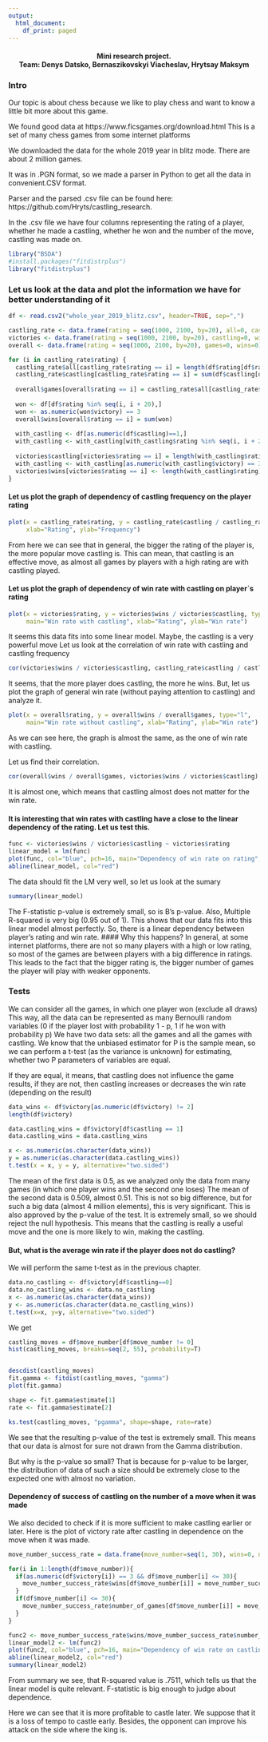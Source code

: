 ```yaml
---
output:
  html_document:
    df_print: paged
---
```


<center><h4>Mini research project. <br>
Team: Denys Datsko, Bernaszikovskyi Viacheslav, Hrytsay Maksym</h4></center>

### Intro
Our topic is about chess because we like to play chess and want to know a little bit more about this game.

We found good data at https://www.ficsgames.org/download.html
This is a set of many chess games from some internet platforms

We downloaded the data for the whole 2019 year in blitz mode. There are about 2 million games.

It was in .PGN format, so we made a parser in Python to get all the data in convenient.CSV format.

Parser and the parsed .csv file can be found here: https://github.com/Hryts/castling_research.

In the .csv file we have four columns representing the rating of a player, whether he made a castling, whether he won and the number of the move, castling was made on.


```r
library("BSDA")
#install.packages("fitdistrplus")
library("fitdistrplus")
```


### Let us look at the data and plot the information we have for better understanding of it

```r
df <- read.csv2("whole_year_2019_blitz.csv", header=TRUE, sep=",")

castling_rate <- data.frame(rating = seq(1000, 2100, by=20), all=0, castling=0)
victories <- data.frame(rating = seq(1000, 2100, by=20), castling=0, wins=0)
overall <- data.frame(rating = seq(1000, 2100, by=20), games=0, wins=0)
```


```r
for (i in castling_rate$rating) {
  castling_rate$all[castling_rate$rating == i] = length(df$rating[df$rating %in% seq(i, i + 20)])
  castling_rate$castling[castling_rate$rating == i] = sum(df$castling[df$rating %in% seq(i, i + 20)])
  
  overall$games[overall$rating == i] = castling_rate$all[castling_rate$rating == i]
  
  won <- df[df$rating %in% seq(i, i + 20),]
  won <- as.numeric(won$victory) == 3
  overall$wins[overall$rating == i] = sum(won)
  
  with_castling <- df[as.numeric(df$castling)==1,]
  with_castling <- with_castling[with_castling$rating %in% seq(i, i + 20),]
  
  victories$castling[victories$rating == i] = length(with_castling$rating)
  with_castling <- with_castling[as.numeric(with_castling$victory) == 3,]
  victories$wins[victories$rating == i] <- length(with_castling$rating)
}
```


#### Let us plot the graph of dependency of castling frequency on the player rating


```r
plot(x = castling_rate$rating, y = castling_rate$castling / castling_rate$all, type="l", main="Castling frequency", 
     xlab="Rating", ylab="Frequency")
```


From here we can see that in general, the bigger the rating of the player is, the more popular move castling is.
This can mean, that castling is an effective move, as almost all games by players with a high rating are with castling played.


#### Let us plot the graph of dependency of win rate with castling on player`s rating

```r
plot(x = victories$rating, y = victories$wins / victories$castling, type="l", 
     main="Win rate with castling", xlab="Rating", ylab="Win rate")
```


It seems this data fits into some linear model. Maybe, the castling is a very powerful move
Let us look at the correlation of win rate with castling and castling frequency


```r
cor(victories$wins / victories$castling, castling_rate$castling / castling_rate$all)
```

It seems, that the more player does castling, the more he wins. 
But, let us plot the graph of general win rate (without paying attention to castling) and analyze it.


```r
plot(x = overall$rating, y = overall$wins / overall$games, type="l", 
     main="Win rate without castling", xlab="Rating", ylab="Win rate")
```

As we can see here, the graph is almost the same, as the one of win rate with castling.

Let us find their correlation.

```r
cor(overall$wins / overall$games, victories$wins / victories$castling)
```

It is almost one, which means that castling almost does not matter for the win rate.

#### It is interesting that win rates with castling have a close to the linear dependency of the rating. Let us test this.

```r
func <- victories$wins / victories$castling ~ victories$rating
linear_model = lm(func)
plot(func, col="blue", pch=16, main="Dependency of win rate on rating", xlab="Rating", ylab="Win rate")
abline(linear_model, col="red")
```

The data should fit the LM very well, so let us look at the sumary

```r
summary(linear_model)
```
The F-statistic p-value is extremely small, so is B's p-value. Also, Multiple R-squared is very big (0.95 out of 1).
This shows that our data fits into this linear model almost perfectly. So, there is a linear dependency between player's rating and win rate.
#### Why this happens?
In general, at some internet platforms, there are not so many players with a high or low rating, so most of the games
are between players with a big difference in ratings. This leads to the fact that the bigger rating is, the bigger number
of games the player will play with weaker opponents.



### Tests

We can consider all the games, in which one player won (exclude all draws)
This way, all the data can be represented as many Bernoulli random variables (0 if the player lost with probability 1 - p, 1 if he won with probability p)
We have two data sets: all the games and all the games with castling. We know that the unbiased estimator for P is the sample mean, so we can perform a t-test (as the variance is unknown) for estimating, whether two P parameters of variables are equal.

If they are equal, it means, that castling does not influence the game results, if they are not, then castling increases or decreases the win rate (depending on the result)
```r
data_wins <- df$victory[as.numeric(df$victory) != 2]
length(df$victory)

data.castling_wins = df$victory[df$castling == 1]
data.castling_wins = data.castling_wins

x <- as.numeric(as.character(data_wins))
y = as.numeric(as.character(data.castling_wins))
t.test(x = x, y = y, alternative="two.sided")
```
The mean of the first data is 0.5, as we analyzed only the data from many games (in which one player wins and the second one loses)
The mean of the second data is 0.509, almost 0.51. This is not so big difference, but for such a big data (almost 4 million elements), this is very significant. This is also approved by the p-value of the test. It is extremely small, so we should reject the null hypothesis. This means that the castling is really a useful move and the one is more likely to win, making the castling.


#### But, what is the average win rate if the player does not do castling?

We will perform the same t-test as in the previous chapter.

```r
data.no_castling <- df$victory[df$castling==0]
data.no_castling_wins <- data.no_castling 
x <- as.numeric(as.character(data_wins))
y <- as.numeric(as.character(data.no_castling_wins))
t.test(x=x, y=y, alternative="two.sided")
```
We get 



```r
castling_moves = df$move_number[df$move_number != 0]
hist(castling_moves, breaks=seq(2, 55), probability=T)


descdist(castling_moves)
fit.gamma <- fitdist(castling_moves, "gamma")
plot(fit.gamma)
```

```r
shape <- fit.gamma$estimate[1]
rate <- fit.gamma$estimate[2]

ks.test(castling_moves, "pgamma", shape=shape, rate=rate)
```
We see that the resulting p-value of the test is extremely small. This means that our data is almost for sure not drawn from the Gamma distribution.

But why is the p-value so small?
That is because for p-value to be larger, the distribution of data of such a size should be extremely close to the expected one with almost no variation.



#### Dependency of success of castling on the number of a move when it was made

We also decided to check if it is more sufficient to make castling earlier or later.
Here is the plot of victory rate after castling in dependence on the move when it was made.

```r
move_number_success_rate = data.frame(move_number=seq(1, 30), wins=0, number_of_games=0)

for(i in 1:length(df$move_number)){
  if(as.numeric(df$victory[i]) == 3 && df$move_number[i] <= 30){
    move_number_success_rate$wins[df$move_number[i]] = move_number_success_rate$wins[df$move_number[i]] + 1
  }
  if(df$move_number[i] <= 30){
    move_number_success_rate$number_of_games[df$move_number[i]] = move_number_success_rate$number_of_games[df$move_number[i]] + 1
  }
}

```

```r
func2 <- move_number_success_rate$wins/move_number_success_rate$number_of_games ~ move_number_success_rate$move_number
linear_model2 <- lm(func2)
plot(func2, col="blue", pch=16, main="Dependency of win rate on castling move number", xlab="Castling move number", ylab="Win rate")
abline(linear_model2, col="red")
summary(linear_model2)
```
From summary we see, that R-squared value is .7511, which tells us that the linear model is quite relevant.
F-statistic is big enough to judge about dependence.


Here we can see that it is more profitable to castle later. We suppose that it is a loss of tempo to castle early. Besides, the opponent can improve his attack on the side where the king is.
